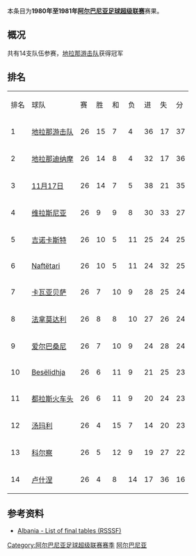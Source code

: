 {{Infobox football league season
| competition                = [[阿尔巴尼亚足球超级联赛|阿尔巴尼亚足球超级联赛]]
| season                     = 1980年–1981年
| winners                    = [[地拉那游击队足球俱乐部|地拉那游击队]]
| prevseason                 = [[1979年至1980年阿尔巴尼亚足球超级联赛|1979–80年]]
| nextseason                 = [[1981年至1982年阿尔巴尼亚足球超级联赛|1981–82年]]
}}
本条目为'''1980年至1981年[[阿尔巴尼亚足球超级联赛|阿尔巴尼亚足球超级联赛]]'''赛果。

==概况==
共有14支队伍参赛，[[地拉那游击队足球俱乐部|地拉那游击队]]获得冠军

==排名==
{| class="wikitable" style="text-align: center;"
|排名||球队||赛||胜||和||负||进||失||分
|-
|1||[[地拉那游击队足球俱乐部|地拉那游击队]]||26||15||7||4||36||17||37
|-
|2||[[地拉那迪纳摩|地拉那迪纳摩]]||26||14||8||4||32||17||36
|-
|3||[[地拉那足球俱乐部|11月17日]]||26||14||7||5||38||21||35
|-
|4||[[维拉斯尼亚足球俱乐部|维拉斯尼亚]]||26||9||9||8||30||33||27
|-
|5||[[吉诺卡斯特足球俱乐部|吉诺卡斯特]]||26||10||5||11||25||24||25
|-
|6||[[Naftëtari|Naftëtari]]||26||10||5||11||24||32||25
|-
|7||[[卡瓦亚贝萨体育俱乐部|卡瓦亚贝萨]]||26||7||10||9||28||25||24
|-
|8||[[法拿莫达利体育俱乐部|法拿莫达利]]||26||8||8||10||27||26||24
|-
|9||[[爱尔巴桑尼足球俱乐部|爱尔巴桑尼]]||26||7||10||9||24||28||24
|-
|10||[[Besëlidhja|Besëlidhja]]||26||6||11||9||21||25||23
|-
|11||[[图达都拉斯体育俱乐部|都拉斯火车头]]||26||6||11||9||20||24||23
|-
|12||[[湯瑪利足球會|汤玛利]]||26||4||15||7||14||20||23
|-
|13||[[科尔察足球俱乐部|科尔察]]||26||5||12||9||19||27||22
|-
|14||[[卢什涅足球俱乐部|卢什涅]]||26||4||8||14||17||36||16
|}

==参考资料==
*[http://www.giovanniarmillotta.it/albania/calcio/alba81.html Albania - List of final tables (RSSSF)]{{Wayback|url=http://www.giovanniarmillotta.it/albania/calcio/alba81.html |date=20210112194408 }}

{{Albanian Superliga Seasons}}
{{1980–81 in European Football (UEFA)}}

[[Category:阿尔巴尼亚足球超级联赛赛季|Category:阿尔巴尼亚足球超级联赛赛季]]
[[Category:1980年至1981年本土足球联赛|阿尔巴尼亚]]

{{Albania-footy-competition-stub}}